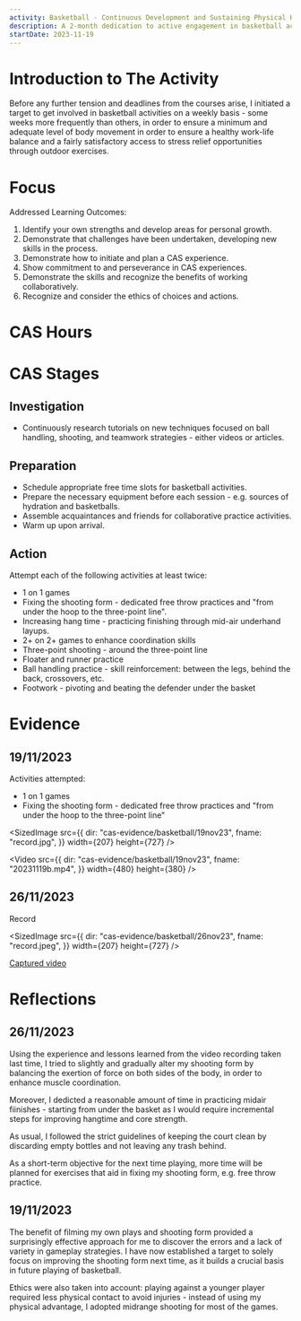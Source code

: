 ```yaml
---
activity: Basketball - Continuous Development and Sustaining Physical Health
description: A 2-month dedication to active engagement in basketball activities to sustain physical health.
startDate: 2023-11-19
---
```


# Introduction to The Activity

Before any further tension and deadlines from the courses arise, I initiated a target to get involved in basketball activities on a weekly basis - some weeks more frequently than others, in order to ensure a minimum and adequate level of body movement in order to ensure a healthy work-life balance and a fairly satisfactory access to stress relief opportunities through outdoor exercises.

# Focus

Addressed Learning Outcomes:

1. Identify your own strengths and develop areas for personal growth.
2. Demonstrate that challenges have been undertaken, developing new skills in the process.
3. Demonstrate how to initiate and plan a CAS experience.
4. Show commitment to and perseverance in CAS experiences.
5. Demonstrate the skills and recognize the benefits of working collaboratively.
6. Recognize and consider the ethics of choices and actions.

# CAS Hours

<CASStrandsHours creativityHours={0} activityHours={50} serviceHours={0} />

# CAS Stages

## Investigation

- Continuously research tutorials on new techniques focused on ball handling, shooting, and teamwork strategies - either videos or articles.

## Preparation

- Schedule appropriate free time slots for basketball activities.
- Prepare the necessary equipment before each session - e.g. sources of hydration and basketballs.
- Assemble acquaintances and friends for collaborative practice activities.
- Warm up upon arrival.

## Action

Attempt each of the following activities at least twice:

- 1 on 1 games
- Fixing the shooting form - dedicated free throw practices and "from under the hoop to the three-point line".
- Increasing hang time - practicing finishing through mid-air underhand layups.
- 2+ on 2+ games to enhance coordination skills
- Three-point shooting - around the three-point line
- Floater and runner practice
- Ball handling practice - skill reinforcement: between the legs, behind the back, crossovers, etc.
- Footwork - pivoting and beating the defender under the basket

# Evidence

## 19/11/2023

Activities attempted:

- 1 on 1 games
- Fixing the shooting form - dedicated free throw practices and "from under the hoop to the three-point line"

<SizedImage
  src={{
    dir: "cas-evidence/basketball/19nov23",
    fname: "record.jpg",
  }}
  width={207}
  height={727}
/>

<Video
  src={{
    dir: "cas-evidence/basketball/19nov23",
    fname: "20231119b.mp4",
  }}
  width={480}
  height={380}
/>

## 26/11/2023

Record

<SizedImage
  src={{
    dir: "cas-evidence/basketball/26nov23",
    fname: "record.jpeg",
  }}
  width={207}
  height={727}
/>

[Captured video](https://drive.google.com/file/d/121Q8Wkcglc1nllej1DXqdAIIQb5mbqwa/view?usp=share_link)

# Reflections

## 26/11/2023

Using the experience and lessons learned from the video recording taken last time, I tried to slightly and gradually alter my shooting form by balancing the exertion of force on both sides of the body, in order to enhance muscle coordination.

Moreover, I dedicted a reasonable amount of time in practicing midair fiinishes - starting from under the basket as I would require incremental steps for improving hangtime and core strength.

As usual, I followed the strict guidelines of keeping the court clean by discarding empty bottles and not leaving any trash behind.

As a short-term objective for the next time playing, more time will be planned for exercises that aid in fixing my shooting form, e.g. free throw practice.

## 19/11/2023

The benefit of filming my own plays and shooting form provided a surprisingly effective approach for me to discover the errors and a lack of variety in gameplay strategies. I have now established a target to solely focus on improving the shooting form next time, as it builds a crucial basis in future playing of basketball.

Ethics were also taken into account: playing against a younger player required less physical contact to avoid injuries - instead of using my physical advantage, I adopted midrange shooting for most of the games.
